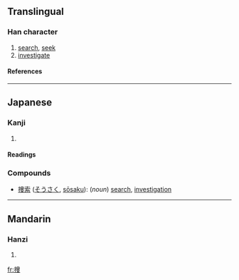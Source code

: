 {{see|搜}}

==Translingual==
===Han character===
{{Han char|rn=64|rad=手|as=07|sn=10|four=|canj=手中田水 (QLWE)}}
# [[search]], [[seek]]
# [[investigate]]
====References====
{{Han ref|kx=0434.241|dkj=12179|dj=0784.030|hdz=31882.011|uh=635C|ud=25436}}
----
==Japanese==
===Kanji===
{{ja-kanji|grade=c|rs=手07}}
# {{defn|Japanese}} 
====Readings====
{{ja-readings|on=[[そう]] (sō)|kun=[[さがす]] (sagasu)}}
===Compounds===
*[[捜索]] ([[そうさく]], [[sōsaku]]): (''noun'') [[search]], [[investigation]]
----

==Mandarin==
===Hanzi===
{{cmn-hanzi|pin=[[sōu]] (sou1)|wg=sou<sup>1</sup>}}
# {{defn|Mandarin}}

[[fr:捜]]